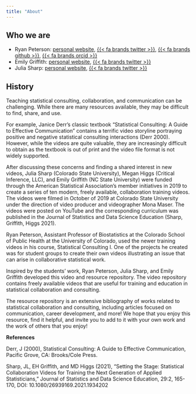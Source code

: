 ```yaml
---
title: "About"
---
```


## Who we are

-   Ryan Peterson: [personal website](https://petersonR.github.io), <a href="https://www.twitter.com/ryan_peterson1">{{< fa brands twitter >}}</a>, <a href="https://github.com/petersonR"> {{< fa brands github >}}</a>, <a href="https://orcid.org/0000-0002-4650-5798"> {{< fa brands orcid >}}</a>
-   Emily Griffith: [personal website](https://sites.google.com/ncsu.edu/emilyhgriffith), <a href="https://www.twitter.com/EmilyHGriffith1">{{< fa brands twitter >}}</a>
-   Julia Sharp: [personal website](https://sites.google.com/view/juliasharp/home), <a href="https://www.twitter.com/JuliaSharpStats">{{< fa brands twitter >}}</a>

## History

Teaching statistical consulting, collaboration, and communication can be challenging. While there are many resources available, they may be difficult to find, share, and use.

For example, Janice Derr’s classic textbook “Statistical Consulting: A Guide to Effective Communication” contains a terrific video storyline portraying positive and negative statistical consulting interactions (Derr 2000). However, while the videos are quite valuable, they are increasingly difficult to obtain as the textbook is out of print and the video file format is not widely supported.  

After discussing these concerns and finding a shared interest in new videos, Julia Sharp (Colorado State University), Megan Higgs (Critical Inference, LLC), and Emily Griffith (NC State University) were funded through the American Statistical Association’s member initiatives in 2019 to create a series of ten modern, freely available, collaboration training videos. The videos were filmed in October of 2019 at Colorado State University under the direction of video producer and videographer Mona Maser. The videos were posted on YouTube and the corresponding curriculum was published in the Journal of Statistics and Data Science Education (Sharp, Griffith, Higgs 2021).

Ryan Peterson, Assistant Professor of Biostatistics at the Colorado School of Public Health at the University of Colorado, used the newer training videos in his course, Statistical Consulting I. One of the projects he created was for student groups to create their own videos illustrating an issue that can arise in collaborative statistical work. 

Inspired by the students’ work, Ryan Peterson, Julia Sharp, and Emily Griffith developed this video and resource repository. The video repository contains freely available videos that are useful for training and education in statistical collaboration and consulting. 

The resource repository is an extensive bibliography of works related to statistical collaboration and consulting, including articles focused on communication, career development, and more! 
We hope that you enjoy this resource, find it helpful, and invite you to add to it with your own work and the work of others that you enjoy!

**References**

Derr, J (2000), Statistical Consulting: A Guide to Effective Communication, Pacific Grove, CA: Brooks/Cole Press. 

Sharp, JL, EH Griffith, and MD Higgs (2021), “Setting the Stage: Statistical Collaboration Videos for Training the Next Generation of Applied Statisticians,” Journal of Statistics and Data Science Education, 29:2, 165-170, DOI: 10.1080/26939169.2021.1934202

